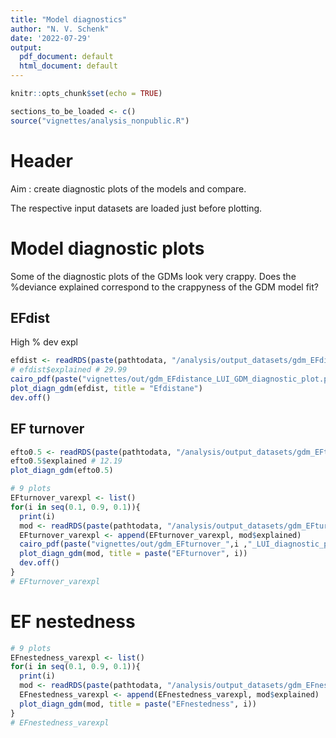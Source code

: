 ```yaml
---
title: "Model diagnostics"
author: "N. V. Schenk"
date: '2022-07-29'
output:
  pdf_document: default
  html_document: default
---
```

```r
knitr::opts_chunk$set(echo = TRUE)
```

```r
sections_to_be_loaded <- c()
source("vignettes/analysis_nonpublic.R")
```
# Header
Aim : create diagnostic plots of the models and compare.

The respective input datasets are loaded just before plotting.


# Model diagnostic plots
Some of the diagnostic plots of the GDMs look very crappy. Does the %deviance explained correspond to the crappyness of the GDM model fit?

## EFdist
High % dev expl
```r
efdist <- readRDS(paste(pathtodata, "/analysis/output_datasets/gdm_EFdistance_LUI_output.Rds", sep = ""))
# efdist$explained # 29.99
cairo_pdf(paste("vignettes/out/gdm_EFdistance_LUI_GDM_diagnostic_plot.pdf", sep = ""), width = 11.7, height = 8.3)
plot_diagn_gdm(efdist, title = "Efdistane")
dev.off()
```


## EF turnover
```r
efto0.5 <- readRDS(paste(pathtodata, "/analysis/output_datasets/gdm_EFturnover_0.5_LUI_output.Rds", sep = ""))
efto0.5$explained # 12.19
plot_diagn_gdm(efto0.5)
```
```r
# 9 plots
EFturnover_varexpl <- list()
for(i in seq(0.1, 0.9, 0.1)){
  print(i)
  mod <- readRDS(paste(pathtodata, "/analysis/output_datasets/gdm_EFturnover_", i, "_LUI_output.Rds", sep = ""))
  EFturnover_varexpl <- append(EFturnover_varexpl, mod$explained)
  cairo_pdf(paste("vignettes/out/gdm_EFturnover_",i ,"_LUI_diagnostic_plot.pdf", sep = ""), width = 11.7, height = 8.3)
  plot_diagn_gdm(mod, title = paste("EFturnover", i))
  dev.off()
}
# EFturnover_varexpl
```


# EF nestedness
```r
# 9 plots
EFnestedness_varexpl <- list()
for(i in seq(0.1, 0.9, 0.1)){
  print(i)
  mod <- readRDS(paste(pathtodata, "/analysis/output_datasets/gdm_EFnestedness_", i, "_LUI_output.Rds", sep = ""))
  EFnestedness_varexpl <- append(EFnestedness_varexpl, mod$explained)
  plot_diagn_gdm(mod, title = paste("EFnestedness", i))
}
# EFnestedness_varexpl
```

